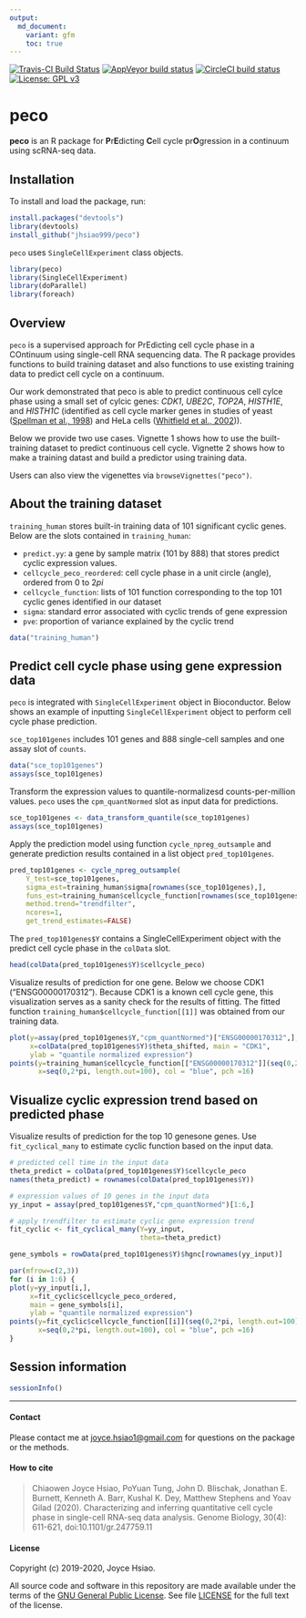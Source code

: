```yaml
---
output:
  md_document:
    variant: gfm
    toc: true
---
```


[![Travis-CI Build Status](https://travis-ci.com/jhsiao999/peco.svg?branch=master)](https://travis-ci.com/jhsiao999/peco)
[![AppVeyor build status](https://ci.appveyor.com/api/projects/status/github/jhsiao999/peco?branch=master&svg=true)](https://ci.appveyor.com/project/jhsiao999/peco)
[![CircleCI build status](https://circleci.com/gh/jhsiao999/peco.svg?style=svg)](https://circleci.com/gh/jhsiao999/peco)
[![License: GPL v3](https://img.shields.io/badge/License-GPL%20v3-blue.svg)](http://www.gnu.org/licenses/gpl-3.0)


# peco

**peco** is an R package for **P**r**E**dicting **C**ell cycle pr**O**gression in a
continuum using scRNA-seq data.


## Installation 

To install and load the package, run:

```R
install.packages("devtools")
library(devtools)
install_github("jhsiao999/peco")
```

`peco` uses `SingleCellExperiment` class objects.

```r
library(peco)
library(SingleCellExperiment)
library(doParallel)
library(foreach)
```

## Overview

`peco` is a supervised approach for PrEdicting cell cycle phase in a
COntinuum using single-cell RNA sequencing data. The R package provides functions to build training dataset and also functions to use existing training data to predict cell cycle on a continuum.

Our work demonstrated that peco is able to predict continuous cell cylce phase using a small set of cylcic genes:  _CDK1_, _UBE2C_, _TOP2A_, _HISTH1E_, and _HISTH1C_ (identified as cell cycle marker genes in studies of yeast ([Spellman et al., 1998][spellman]) and HeLa cells ([Whitfield et al., 2002][whitfield])).

Below we provide two use cases. Vignette 1 shows how to use the built-training dataset to predict continuous cell cycle. Vignette 2 shows how to make a training datast and build a predictor using training data. 

Users can also view the vigenettes via `browseVignettes("peco")`.


## About the training dataset

`training_human` stores built-in training data of 101 significant cyclic genes. Below are the slots contained in `training_human`:

- `predict.yy`: a gene by sample matrix (101 by 888) that stores predict cyclic expression values. 
- `cellcycle_peco_reordered`: cell cycle phase in a unit circle (angle), ordered from 0 to 2$pi$
- `cellcycle_function`: lists of 101 function corresponding to the top 101 cyclic genes identified in our dataset
- `sigma`: standard error associated with cyclic trends of gene expression
- `pve`: proportion of variance explained by the cyclic trend


```r
data("training_human")
```

## Predict cell cycle phase using gene expression data

`peco` is integrated with `SingleCellExperiment` object in Bioconductor. Below shows an example of inputting `SingleCellExperiment` object to perform cell cycle phase prediction. 

`sce_top101genes` includes 101 genes and 888 single-cell samples and one assay slot of `counts`.

```r
data("sce_top101genes")
assays(sce_top101genes)
```

Transform the expression values to quantile-normalizesd counts-per-million values. `peco` uses the `cpm_quantNormed` slot as input data for predictions.

```r
sce_top101genes <- data_transform_quantile(sce_top101genes)
assays(sce_top101genes)
```

Apply the prediction model using function `cycle_npreg_outsample` and generate prediction results contained in a list object `pred_top101genes`.

```r
pred_top101genes <- cycle_npreg_outsample(
    Y_test=sce_top101genes,
    sigma_est=training_human$sigma[rownames(sce_top101genes),],
    funs_est=training_human$cellcycle_function[rownames(sce_top101genes)],
    method.trend="trendfilter",
    ncores=1,
    get_trend_estimates=FALSE)
```

The `pred_top101genes$Y` contains a SingleCellExperiment object with the predict cell cycle phase in the `colData` slot.

```r
head(colData(pred_top101genes$Y)$cellcycle_peco)
```

Visualize results of prediction for one gene. Below we choose CDK1 ("ENSG00000170312"). Because
CDK1 is a known cell cycle gene, this visualization serves as a sanity
check for the results of fitting. The fitted function 
`training_human$cellcycle_function[[1]]` was obtained from our training data. 

```r
plot(y=assay(pred_top101genes$Y,"cpm_quantNormed")["ENSG00000170312",],
     x=colData(pred_top101genes$Y)$theta_shifted, main = "CDK1",
     ylab = "quantile normalized expression")
points(y=training_human$cellcycle_function[["ENSG00000170312"]](seq(0,2*pi, length.out=100)),
       x=seq(0,2*pi, length.out=100), col = "blue", pch =16)
```

## Visualize cyclic expression trend based on predicted phase

Visualize results of prediction for the top 10 genesone genes. Use `fit_cyclical_many` to estimate cyclic function based on the input data.


```r
# predicted cell time in the input data
theta_predict = colData(pred_top101genes$Y)$cellcycle_peco
names(theta_predict) = rownames(colData(pred_top101genes$Y))

# expression values of 10 genes in the input data
yy_input = assay(pred_top101genes$Y,"cpm_quantNormed")[1:6,]

# apply trendfilter to estimate cyclic gene expression trend
fit_cyclic <- fit_cyclical_many(Y=yy_input, 
                                theta=theta_predict)

gene_symbols = rowData(pred_top101genes$Y)$hgnc[rownames(yy_input)]

par(mfrow=c(2,3))
for (i in 1:6) {
plot(y=yy_input[i,],
     x=fit_cyclic$cellcycle_peco_ordered, 
     main = gene_symbols[i],
     ylab = "quantile normalized expression")
points(y=fit_cyclic$cellcycle_function[[i]](seq(0,2*pi, length.out=100)),
       x=seq(0,2*pi, length.out=100), col = "blue", pch =16)
}
```

## Session information

```r
sessionInfo()
```

[spellman]: https://www.ncbi.nlm.nih.gov/pmc/articles/PMC25624
[whitfield]: https://www.ncbi.nlm.nih.gov/pmc/articles/PMC117619

---

#### Contact

Please contact me at [joyce.hsiao1@gmail.com](joyce.hsiao1@gmail.com)
for questions on the package or the methods.


#### How to cite

> Chiaowen Joyce Hsiao, PoYuan Tung, John D. Blischak, Jonathan E. Burnett,
> Kenneth A. Barr, Kushal K. Dey, Matthew Stephens and Yoav Gilad (2020).
> Characterizing and inferring quantitative cell cycle phase in single-cell
> RNA-seq data analysis. Genome Biology, 30(4): 611-621, doi:10.1101/gr.247759.11

#### License

Copyright (c) 2019-2020, Joyce Hsiao.

All source code and software in this repository are made available
under the terms of the [GNU General Public
License](https://www.gnu.org/licenses/gpl-3.0.en.html). See
file [LICENSE](LICENSE) for the full text of the license.

